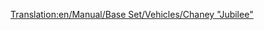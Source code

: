[[Translation:en/Manual/Base Set/Vehicles/Chaney "Jubilee"]]
{{hu/Navbox Mozdonyok}}
{{hu/Vonatok|Name=Chaney "Jubilee"
|Image=[[File:en/Chaneyjubilee.png]]
|Cost=£15,234 ($30.468)
|Speed=112 km/h (70 mph)
|Weight=131 t
|Power=1,000 LE (746 kW)
|Annual=£1,968 ($3.936)
|Designed=1934
|Lifespan=21
|Capacity=N/A
|Leírás=
A mérsékelt éghajlat középkategóriás kezdőmozdonya. Üzemeltetése drágább, mint a Kirby Paul Tank üzemeltetése, a Ginzu A4 pedig gyorsabb és erősebb, köztes megoldásként viszont igazán hasznos lehet. 
|Valósság=Ez az [http://vonattal-termeszetesen.blog.hu/2014/02/16/a_transport_tycoon_vonatai LMS "Jubilee" sorozat], expressz utasforgalom céljára épített mozdony. 
}}